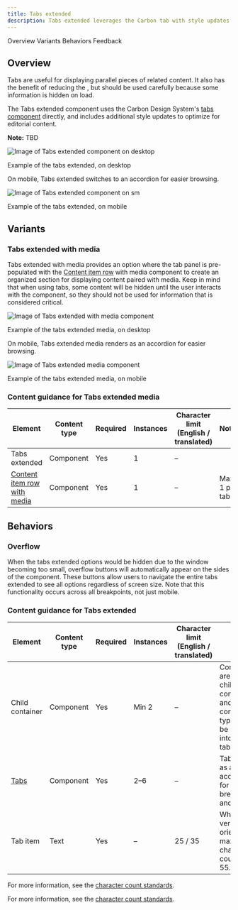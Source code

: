 ```yaml
---
title: Tabs extended
description: Tabs extended leverages the Carbon tab with style updates to better organize editorial content.
---
```



<ComponentDescription name="Tabs extended" type="ui" />

<AnchorLinks>
  <AnchorLink>Overview</AnchorLink>
  <AnchorLink>Variants</AnchorLink>
  <AnchorLink>Behaviors</AnchorLink>
  <AnchorLink>Feedback</AnchorLink>
</AnchorLinks>

## Overview

Tabs are useful for displaying parallel pieces of related content. It also has the benefit of reducing the , but should be used carefully because some information is hidden on load.

The Tabs extended component uses the Carbon Design System's [tabs component](https://carbondesignsystem.com/components/tabs/usage/) directly, and includes additional style updates to optimize for editorial content.

<InlineNotification>

**Note:** TBD

</InlineNotification>

<Row>
<Column colMd={8} colLg={8}>

![Image of Tabs extended component on desktop](../../images/component/tabs-extended/components--tabs-extended-1.png)

<Caption>Example of the tabs extended, on desktop</Caption>

</Column>
</Row>

On mobile, Tabs extended switches to an accordion for easier browsing.

<Row>
<Column colMd={6} colLg={4}>

![Image of Tabs extended component on `sm`](../../images/component/tabs-extended/components--tabs-extended-3.png)

<Caption>Example of the tabs extended, on mobile</Caption>

</Column>
</Row>

## Variants

### Tabs extended with media

Tabs extended with media provides an option where the tab panel is pre-populated with the [Content item row](/components/content-item-row) with media component to create an organized section for displaying content paired with media. Keep in mind that when using tabs, some content will be hidden until the user interacts with the component, so they should not be used for information that is considered critical.

<Row>
<Column colMd={8} colLg={8}>

![Image of Tabs extended with media component](../../images/component/tabs-extended/components--tabs-extended-media-1.png)

<Caption>Example of the tabs extended media, on desktop</Caption>

</Column>
</Row>

On mobile, Tabs extended media renders as an accordion for easier browsing.

<Row>
<Column colMd={4} colLg={4}>

![Image of Tabs extended media component](../../images/component/tabs-extended/components--tabs-extended-media-2.png)

<Caption>Example of the tabs extended media, on mobile</Caption>

</Column>
</Row>

<ResourceLinks name="Tabs extended media" type="layout" multiComponent />

### Content guidance for Tabs extended media

| Element                                                                                                                     | Content type | Required | Instances | Character limit <br/>(English / translated) | Notes          |
| --------------------------------------------------------------------------------------------------------------------------- | ------------ | -------- | --------- | ------------------------------------------- | -------------- |
| Tabs extended                                                                                                               | Component    | Yes      | 1         | –                                           |                |
| [Content item row with media](https://www.ibm.com/standards/carbon/components/content-item-row#content-item-row-with-media) | Component    | Yes      | 1         | –                                           | Max 1 per tab. |

## Behaviors

### Overflow

When the tabs extended options would be hidden due to the window becoming too small, overflow buttons will automatically appear on the sides of the component. These buttons allow users to navigate the entire tabs extended to see all options regardless of screen size. Note that this functionality occurs across all breakpoints, not just mobile.

<ResourceLinks name="Tabs extended" type="ui" multiComponent />

### Content guidance for Tabs extended

| Element                                                                                                                | Content type | Required | Instances | Character limit <br/>(English / translated) | Notes                                                                                         |
| ---------------------------------------------------------------------------------------------------------------------- | ------------ | -------- | --------- | ------------------------------------------- | --------------------------------------------------------------------------------------------- |
| Child container                                                                                                        | Component    | Yes      | Min 2     | –                                           | Container areas that child components and other content types can be passed into (1 per tab). |
| <a href="https://www.carbondesignsystem.com/components/tabs/usage/" target="_blank" rel="noopener noreferrer">Tabs</a> | Component    | Yes      | 2–6       | –                                           | Tab renders as an accordion for medium breakpoint and smaller.                                |
| Tab item                                                                                                               | Text         | Yes      | –         | 25 / 35                                     | When using vertical orientation max character count = 40 / 55.                                |

For more information, see the [character count standards](https://www.ibm.com/standards/carbon/guidelines/content#character-count-standards).

For more information, see the [character count standards](https://www.ibm.com/standards/carbon/guidelines/content#character-count-standards).

<ComponentFooter name="Tabs extended" type="ui" />
